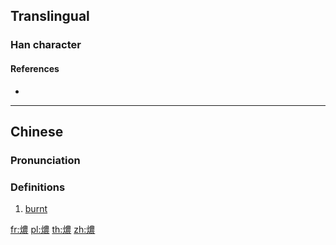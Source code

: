 {{character info/new}}
{{also|㶶}}
==Translingual==

===Han character===
{{Han char|rn=86|rad=火|as=13|sn=17|four=|canj=FTWV}}

====References====
* {{Han ref|kx=0685.201|hdz=32240.181|uh=71F6|ud=29174}}

----

==Chinese==
{{zh-forms|s=㶶|alt=檂}}

===Pronunciation===
{{zh-pron
|c=nung1
|cat=a
}}

===Definitions===
{{zh-hanzi}}

# {{lb|zh|Cantonese}} [[burnt]] {{gloss|esp. of food}}

[[fr:燶]]
[[pl:燶]]
[[th:燶]]
[[zh:燶]]